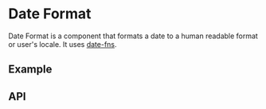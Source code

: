 
<Meta title="Docs/Components/Data/DateFormat" />

# Date Format
Date Format is a component that formats a date to a human readable format or user's
locale. It uses [date-fns](https://www.npmjs.com/package/date-fns).

## Example
<Canvas withSource="open">
  <Story id="components-data-dateformat--simple" />
</Canvas>

## API
<ArgsTable of={DateFormat} />
